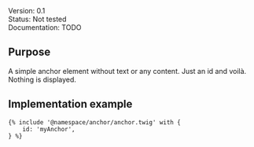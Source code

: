 <div class="mb-1">
	<span class="badge badge-sm text-bg-blue">Version: 0.1</span>
</div>
<div class="mb-1">
	<span class="badge badge-sm text-bg-red">Status: Not tested</span>
</div>
<div class="mb-4">
	<span class="badge badge-sm text-bg-warning">Documentation: TODO</span>
</div>


## Purpose

A simple anchor element without text or any content. Just an id and voilà. Nothing is displayed.

## Implementation example
```
{% include '@namespace/anchor/anchor.twig' with {
	id: 'myAnchor',
} %}
```